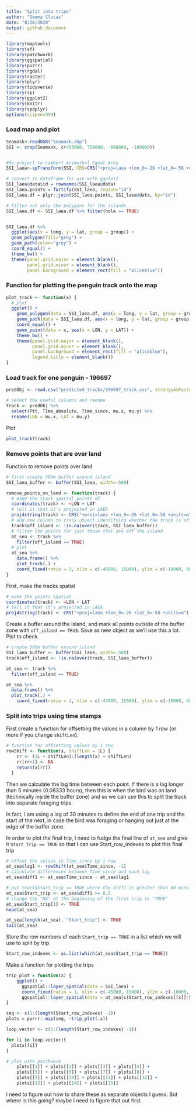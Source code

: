 ```yaml
---
title: "Split into trips"
author: "Gemma Clucas"
date: "8/26/2020"
output: github_document
---
```


```r
library(maptools)
library(sf)
library(patchwork)
library(ggspatial)
library(purrr)
library(rgdal)
library(raster)
library(plyr)
library(tidyverse)
library(sp)
library(ggplot2)
library(knitr)
library(spdplyr)
options(scipen=999)
```

### Load map and plot
```r
Seamask<-readOGR("Seamask.shp")
SSI <- crop(Seamask, c(450000, 750000, -600000, -100000))


#Re-project to Lambert Azimuthal Equal Area
SSI_laea<-spTransform(SSI, CRS=CRS("+proj=laea +lon_0=-26 +lat_0=-58 +units=m"))

# convert to dataframe for use with ggplot2
SSI_laea@data$id = rownames(SSI_laea@data)
SSI_laea.points = fortify(SSI_laea, region="id")
SSI_laea.df = plyr::join(SSI_laea.points, SSI_laea@data, by="id")

# filter out only the polygons for the islands
SSI_laea.df <- SSI_laea.df %>% filter(hole == TRUE)


SSI_laea.df %>% 
  ggplot(aes(x = long, y = lat, group = group)) + 
  geom_polygon(fill="grey") +
  geom_path(color="grey") +
  coord_equal() +
  theme_bw() +
  theme(panel.grid.major = element_blank(), 
        panel.grid.minor = element_blank(),
        panel.background = element_rect(fill = "aliceblue"))
```

### Function for plotting the penguin track onto the map

```r
plot_track <- function(x) {
  # plot
  ggplot() + 
    geom_polygon(data = SSI_laea.df, aes(x = long, y = lat, group = group), fill="grey50") +
    geom_path(data = SSI_laea.df, aes(x = long, y = lat, group = group), color="grey50") +
    coord_equal() +
    geom_point(data = x, aes(x = LON, y = LAT)) +
    theme_bw() +
    theme(panel.grid.major = element_blank(), 
          panel.grid.minor = element_blank(),
          panel.background = element_rect(fill = "aliceblue"),
          legend.title = element_blank()) 
}

```

### Load track for one penguin - 196697
```r
predObj <- read.csv("predicted_tracks/196697_track.csv", stringsAsFactors = FALSE) 

# select the useful columns and rename
track <- predObj %>%  
  select(Ptt, Time_absolute, Time_since, mu.x, mu.y) %>% 
  rename(LON = mu.x, LAT = mu.y)
```


Plot
```r
plot_track(track)
```

### Remove points that are over land

Function to remove points over land
```r
# first create 500m buffer around island
SSI_laea_buffer <- buffer(SSI_laea, width=-500)

remove_points_on_land <- function(track) {
  # make the track spatial points df
  coordinates(track) <- ~LON + LAT
  # tell it that it's projected in LAEA
  proj4string(track) <- CRS("+proj=laea +lon_0=-26 +lat_0=-58 +units=m")
  # add new column to track object identifying whether the track is off the island
  track$off_island <- !is.na(over(track, SSI_laea_buffer))
  # filter the points for just those that are off the island
  at_sea <- track %>% 
    filter(off_island == TRUE)
  # plot
  at_sea %>% 
    data.frame() %>% 
    plot_track(.) +
    coord_fixed(ratio = 1, xlim = c(-45000, 15000), ylim = c(-10000, 60000), expand = TRUE, clip = "on")
}
```

First, make the tracks spatial
```r
# make the points spatial
coordinates(track) <- ~LON + LAT
# tell it that it's projected in LAEA
proj4string(track) <- CRS("+proj=laea +lon_0=-26 +lat_0=-58 +units=m")
```

Create a buffer around the island, and mark all points outside of the buffer zone with ```off_island == TRUE```. Save as new object as we'll use this a lot. Plot to check.
```r
# create 500m buffer around island
SSI_laea_buffer <- buffer(SSI_laea, width=-500)
track$off_island <- !is.na(over(track, SSI_laea_buffer))

at_sea <- track %>% 
  filter(off_island == TRUE)

at_sea %>% 
  data.frame() %>% 
  plot_track(.) +
    coord_fixed(ratio = 1, xlim = c(-45000, 15000), ylim = c(-10000, 60000), expand = TRUE, clip = "on")
```





### Split into trips using time stamps

First create a function for offsetting the values in a column by 1 row (or more if you change ```shiftLen```).
```r
# function for offsetting values by 1 row
rowShift <- function(x, shiftLen = 1L) {
    rr <- (1L + shiftLen):(length(x) + shiftLen)
    rr[rr<1] <- NA
    return(x[rr])
  }
```

Then we calculate the lag time between each point. If there is a lag longer than 5 minutes (0.08333 hours), then this is when the bird was on land (technically inside the buffer zone) and so we can use this to split the track into separate foraging trips.  

In fact, I am using a lag of 30 minutes to define the end of one trip and the start of the next, in case the bird was foraging or hanging out just at the edge of the buffer zone.

In order to plot the final trip, I need to fudge the final line of ```at_sea``` and give it ```Start_Trip == TRUE``` so that I can use Start_row_indexes to plot this final trip
```r
# offset the values in Time_since by 1 row 
at_sea$lag1 <- rowShift(at_sea$Time_since, -1)
# calculate differences between Time_since and each lag 
at_sea$diff1 <- at_sea$Time_since - at_sea$lag1  

# put track$Start_trip == TRUE where the diff1 is greater than 30 mins
at_sea$Start_trip <- at_sea$diff1 >= 0.5
# change the "NA" at the beginning of the first trip to "TRUE"
at_sea$Start_trip[1] <- TRUE
head(at_sea)

at_sea[length(at_sea), "Start_trip"] <- TRUE
tail(at_sea)
```


Store the row numbers of each ```Start_trip == TRUE``` in a list which we will use to split by trip
```r
Start_row_indexes <- as.list(which(at_sea$Start_trip == TRUE))
```


Make a function for plotting the trips
```r
trip_plot = function(x) {
    ggplot() +
      ggspatial::layer_spatial(data = SSI_laea) +
      coord_fixed(ratio = 1, xlim = c(-45000, 15000), ylim = c(-10000, 60000), expand = TRUE, clip = "on") +
      ggspatial::layer_spatial(data = at_sea[c(Start_row_indexes[[x]]:Start_row_indexes[[x+1]]-1), ])
}

seq <- c(1:(length(Start_row_indexes) -1))
plots = purrr::map(seq, ~trip_plot(.x))

loop.vector <- c(1:(length(Start_row_indexes) -1))

for (i in loop.vector){
  plots[[i]]
}

# plot with patchwork
    plots[[1]] + plots[[2]] + plots[[3]] + plots[[4]] + 
    plots[[5]] + plots[[6]] + plots[[7]] + plots[[8]] +
    plots[[9]] + plots[[10]] + plots[[11]] + plots[[12]] +
    plots[[13]] + plots[[14]] + plots[[15]] 
```

I need to figure out how to share these as separate objects I guess. But where is this going? maybe I need to figure that out first.

